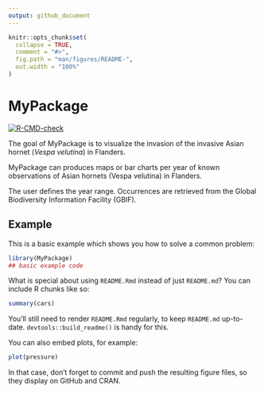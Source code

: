 ```yaml
---
output: github_document
---
```


<!-- README.md is generated from README.Rmd. Please edit that file -->

```r
knitr::opts_chunk$set(
  collapse = TRUE,
  comment = "#>",
  fig.path = "man/figures/README-",
  out.width = "100%"
)
```

# MyPackage

<!-- badges: start -->
[![R-CMD-check](https://github.com/sangovae/MyPackage/actions/workflows/R-CMD-check.yaml/badge.svg)](https://github.com/sangovae/MyPackage/actions/workflows/R-CMD-check.yaml)

<!-- badges: end -->

The goal of MyPackage is to visualize the invasion of the invasive Asian hornet (<em>Vespa velutina</em>) in Flanders.

MyPackage can produces maps or bar charts per year of known observations of Asian hornets (Vespa velutina) in Flanders.

The user defines the year range. Occurrences are retrieved from the Global Biodiversity Information Facility (GBIF).


## Example

This is a basic example which shows you how to solve a common problem:

```r
library(MyPackage)
## basic example code
```

What is special about using `README.Rmd` instead of just `README.md`? You can include R chunks like so:

```r
summary(cars)
```

You'll still need to render `README.Rmd` regularly, to keep `README.md` up-to-date. `devtools::build_readme()` is handy for this.

You can also embed plots, for example:

```r
plot(pressure)
```

In that case, don't forget to commit and push the resulting figure files, so they display on GitHub and CRAN.
